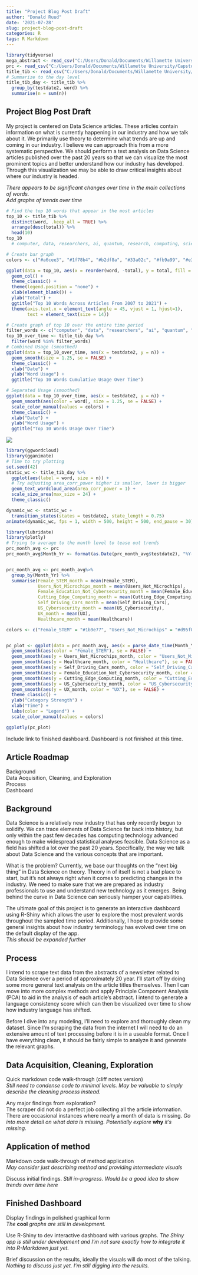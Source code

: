 ```yaml
---
title: "Project Blog Post Draft"
author: "Donald Ruud"
date: '2021-07-28'
slug: project-blog-post-draft
categories: R
tags: R Markdown
---
```


```r
library(tidyverse)
mega_abstract <- read_csv("C:/Users/Donald/Documents/Willamette University/Capstone/mega_abstract")
prc <- read_csv("C:/Users/Donald/Documents/Willamette University/Capstone/finaldatasetPCA")
title_tib <- read_csv("C:/Users/Donald/Documents/Willamette University/Capstone/title_tib")
# Summarize to the day level
title_tib_day <- title_tib %>%
  group_by(testdate2, word) %>%
  summarise(n = sum(n))
```


## Project Blog Post Draft

My project is centered on Data Science articles. These articles contain information on what is currently happening in our industry and how we talk about it. We primarily use theory to determine what trends are up and coming in our industry. I believe we can approach this from a more systematic perspective. We should perform a text analysis on Data Science articles published over the past 20 years so that we can visualize the most prominent topics and better understand how our industry has developed. Through this visualization we may be able to draw critical insights about where our industry is headed.  

*There appears to be significant changes over time in the main collections of words.*  
*Add graphs of trends over time*

```r
# Find the top 10 words that appear in the most articles
top_10 <- title_tib %>%
  distinct(word, .keep_all = TRUE) %>%
  arrange(desc(total)) %>%
  head(10)
top_10
  # computer, data, researchers, ai, quantum, research, computing, science, software, tech
```


```r
# Create bar graph
colors <- c("#a6cee3", "#1f78b4", "#b2df8a", "#33a02c", "#fb9a99", "#e31a1c", "#fdbf6f", "#ff7f00", "#cab2d6", "#6a3d9a")

ggplot(data = top_10, aes(x = reorder(word, -total), y = total, fill = colors)) +
  geom_col() +
  theme_classic() +
  theme(legend.position = "none") +
  xlab(element_blank()) +
  ylab("Total") +
  ggtitle("Top 10 Words Across Articles From 2007 to 2021") +
  theme(axis.text.x = element_text(angle = 45, vjust = 1, hjust=1),
        text = element_text(size = 14))
```


```r
# Create graph of top 10 over the entire time period
filter_words <- c("computer", "data", "researchers", "ai", "quantum", "research", "computing", "science", "software", "tech")
top_10_over_time <- title_tib_day %>%
  filter(word %in% filter_words)
# Combined Usage (smoothed)
ggplot(data = top_10_over_time, aes(x = testdate2, y = n)) +
  geom_smooth(size = 1.25, se = FALSE) +
  theme_classic() +
  xlab("Date") +
  ylab("Word Usage") +
  ggtitle("Top 10 Words Cumulative Usage Over Time")
```


```r
# Separated Usage (smoothed)
ggplot(data = top_10_over_time, aes(x = testdate2, y = n)) +
  geom_smooth(aes(color = word), size = 1.25, se = FALSE) +
  scale_color_manual(values = colors) +
  theme_classic() +
  xlab("Date") +
  ylab("Word Usage") +
  ggtitle("Top 10 Words Usage Over Time")
```

![](https://i.imgur.com/9AisQbG.gif)

```r
library(ggwordcloud)
library(gganimate)
# Time to try plotting
set.seed(42)
static_wc <- title_tib_day %>%
  ggplot(aes(label = word, size = n)) +
  # Try adjusting area_corr_power higher is smaller, lower is bigger
  geom_text_wordcloud_area(area_corr_power = 1) +
  scale_size_area(max_size = 24) +
  theme_classic()

dynamic_wc <- static_wc +
  transition_states(states = testdate2, state_length = 0.75)
animate(dynamic_wc, fps = 1, width = 500, height = 500, end_pause = 30)

```



```r
library(lubridate)
library(plotly)
# Trying to average to the month level to tease out trends
prc_month_avg <- prc
prc_month_avg$Month_Yr <- format(as.Date(prc_month_avg$testdate2), "%Y-%m")


prc_month_avg <- prc_month_avg%>%
  group_by(Month_Yr) %>%
  summarise(Female_STEM_month = mean(Female_STEM),
            Users_Not_Microchips_month = mean(Users_Not_Microchips),
            Female_Education_Not_Cybersecurity_month = mean(Female_Education_Not_Cybersecurity),
            Cutting_Edge_Computing_month = mean(Cutting_Edge_Computing),
            Self_Driving_Cars_month = mean(Self_Driving_Cars),
            US_Cybersecurity_month = mean(US_Cybersecurity),
            UX_month = mean(UX),
            Healthcare_month = mean(Healthcare))

colors <- c("Female_STEM" = "#1b9e77", "Users_Not_Microchips" = "#d95f02", "Healthcare" = "#7570b3", "Self_Driving_Cars" = "#e7298a", "Female_Education_Not_Cybersecurity" = "#66a61e", "Cutting_Edge_Computing" = "#e6ab02", "US_Cybersecurity" = "#a6761d", "UX" = "#666666")


pc_plot <- ggplot(data = prc_month_avg, aes(x = parse_date_time(Month_Yr, "ym"), y = Female_STEM_month, group = 1)) +
  geom_smooth(aes(color = "Female_STEM"), se = FALSE) +
  geom_smooth(aes(y = Users_Not_Microchips_month, color = "Users_Not_Microchips"), se = FALSE) +
  geom_smooth(aes(y = Healthcare_month, color = "Healthcare"), se = FALSE) +
  geom_smooth(aes(y = Self_Driving_Cars_month, color = "Self_Driving_Cars"), se = FALSE) +
  geom_smooth(aes(y = Female_Education_Not_Cybersecurity_month, color = "Female_Education_Not_Cybersecurity"), se = FALSE) +
  geom_smooth(aes(y = Cutting_Edge_Computing_month, color = "Cutting_Edge_Computing"), se = FALSE) +
  geom_smooth(aes(y = US_Cybersecurity_month, color = "US_Cybersecurity"), se = FALSE) +
  geom_smooth(aes(y = UX_month, color = "UX"), se = FALSE) +
  theme_classic() +
  ylab("Category Strength") +
  xlab("Time") +
  labs(color = "Legend") +
  scale_color_manual(values = colors)

ggplotly(pc_plot)
```


Include link to finished dashboard. Dashboard is not finished at this time.


## Article Roadmap

Background  
Data Acquisition, Cleaning, and Exploration  
Process  
Dashboard  


## Background

Data Science is a relatively new industry that has only recently begun to solidify. We can trace elements of Data Science far back into history, but only within the past few decades has computing technology advanced enough to make widespread statistical analyses feasible. Data Science as a field has shifted a lot over the past 20 years. Specifically, the way we talk about Data Science and the various concepts that are important.  

What is the problem? Currently, we base our thoughts on the “next big thing” in Data Science on theory. Theory in of itself is not a bad place to start, but it’s not always right when it comes to predicting changes in the industry. We need to make sure that we are prepared as industry professionals to use and understand new technology as it emerges. Being behind the curve in Data Science can seriously hamper your capabilities.  

The ultimate goal of this project is to generate an interactive dashboard using R-Shiny which allows the user to explore the most prevalent words throughout the sampled time period. Additionally, I hope to provide some general insights about how industry terminology has evolved over time on the default display of the app.  
*This should be expanded further*


## Process

I intend to scrape text data from the abstracts of a newsletter related to Data Science over a period of approximately 20 year. I'll start off by doing some more general text analysis on the article titles themselves. Then I can move into more complex methods and apply Principle Component Analysis (PCA) to aid in the analysis of each article’s abstract. I intend to generate a language consistency score which can then be visualized over time to show how industry language has shifted.  

Before I dive into any modeling, I’ll need to explore and thoroughly clean my dataset. Since I’m scraping the data from the internet I will need to do an extensive amount of text processing before it is in a useable format. Once I have everything clean, it should be fairly simple to analyze it and generate the relevant graphs.  


## Data Acquisition, Cleaning, Exploration

Quick markdown code walk-through (cliff notes version)  
*Still need to condense code to minimal levels. May be valuable to simply describe the cleaning process instead.*

Any major findings from exploration?  
The scraper did not do a perfect job collecting all the article information. There are occasional instances where nearly a month of data is missing.
*Go into more detail on what data is missing. Potentially explore* **why** *it's missing.*



## Application of method

Markdown code walk-through of method application  
*May consider just describing method and providing intermediate visuals*  

Discuss initial findings.
*Still in-progress. Would be a good idea to show trends over time here*

## Finished Dashboard

Display findings in polished graphical form  
*The* **cool** *graphs are still in development.*

Use R-Shiny to dev interactive dashboard with various graphs.
*The Shiny app is still under development and I'm not sure exactly how to integrate it into R-Markdown just yet.*  

Brief discussion on the results, ideally the visuals will do most of the talking.  
*Nothing to discuss just yet. I'm still digging into the results.*
